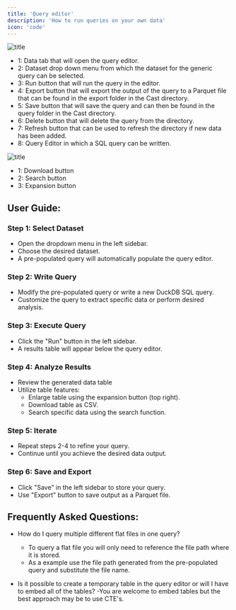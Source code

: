 ```yaml
---
title: 'Query editor'
description: 'How to run queries on your own data'
icon: 'code'
---
```


![title](images/query_editor.png)

- 1: Data tab that will open the query editor.
- 2: Dataset drop down menu from which the dataset for the generic query can be selected. 
- 3: Run button that will run the query in the editor. 
- 4: Export button that will export the output of the query to a Parquet file that can be found in the export folder in the Cast directory.  
- 5: Save button that will save the query and can then be found in the query folder in the Cast directory. 
- 6: Delete button that will delete the query from the directory. 
- 7: Refresh button that can be used to refresh the directory if new data has been added. 
- 8: Query Editor in which a SQL query can be written. 

![title](images/query_output.png)

- 1: Download button
- 2: Search button
- 3: Expansion button

## User Guide:

### Step 1: Select Dataset
- Open the dropdown menu in the left sidebar.
- Choose the desired dataset.
- A pre-populated query will automatically populate the query editor.

### Step 2: Write Query
- Modify the pre-populated query or write a new DuckDB SQL query.
- Customize the query to extract specific data or perform desired analysis.

### Step 3: Execute Query
- Click the "Run" button in the left sidebar.
- A results table will appear below the query editor.

### Step 4: Analyze Results
- Review the generated data table
- Utilize table features:
  - Enlarge table using the expansion button (top right).
  - Download table as CSV.
  - Search specific data using the search function.

### Step 5: Iterate
- Repeat steps 2-4 to refine your query.
- Continue until you achieve the desired data output.

### Step 6: Save and Export

- Click "Save" in the left sidebar to store your query.
- Use "Export" button to save output as a Parquet file.


## Frequently Asked Questions:

- How do I query multiple different flat files in one query?
    - To query a flat file you will only need to reference the file path where it is stored. 
    - As a example use the file path generated from the pre-populated query and substitute the file name. 

- Is it possible to create a temporary table in the query editor or will I have to embed all of the tables?
    -You are welcome to embed tables but the best approach may be to use CTE's. 







